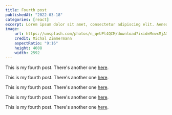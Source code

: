 ```yaml
---
title: Fourth post
publishedAt: "2022-03-18"
categories: [react]
excerpt: Lorem ipsum dolor sit amet, consectetur adipiscing elit. Aenean varius interdum purus nec laoreet. Nullam efficitur felis ut nisl placerat, sed egestas quam tincidunt. Lorem ipsum dolor sit amet, consectetur adipiscing elit. Aenean varius interdum purus nec laoreet. Nullam efficitur felis ut nisl placerat, sed egestas quam tincidunt.
image:
    url: https://unsplash.com/photos/n_qeUPl4QCM/download?ixid=MnwxMjA3fDB8MXxzZWFyY2h8MXx8OSUzQTE2fHwwfHx8fDE2Mzc0ODU2Nzc&force=true
    credit: Michal Zimmermann
    aspectRatio: "9:16"
    height: 4608
    width: 2592
---
```


This is my fourth post. There's another one [here](/posts/second-post).

This is my fourth post. There's another one [here](/posts/second-post).

This is my fourth post. There's another one [here](/posts/second-post).

This is my fourth post. There's another one [here](/posts/second-post).

This is my fourth post. There's another one [here](/posts/second-post).
